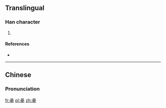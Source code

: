 {{also|星}}
==Translingual==

===Han character===
{{Han char|rn=72|rad=日|as=13|sn=17|four=|canj=日日日一 (AAAM), X日日日一 (XAAAM)|ids=⿱[[晶]][[生]]}}

# {{defn|Han|sort=日13}}

====References====
* {{Han ref|kx=0500.280|dkj=14196|dj=0870.190|hdz=21538.050|uh=66D0|ud=26320}}

----

==Chinese==
{{zh-hanzi-box|[[曐]]}}

===Pronunciation===
{{zh-pron
|m=xīng
|c=
|mc=y
|oc=y
|ma=
|cat=
}}

[[fr:曐]]
[[pl:曐]]
[[zh:曐]]